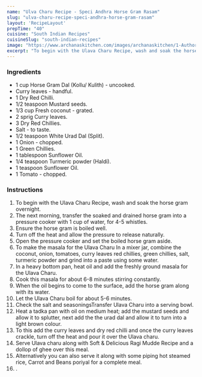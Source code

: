 ---
name: "Ulva Charu Recipe - Speci Andhra Horse Gram Rasam"
slug: "ulva-charu-recipe-speci-andhra-horse-gram-rasam"
layout: 'RecipeLayout'
prepTime: "40"
cuisine: "South Indian Recipes"
cuisineSlug: "south-indian-recipes"
image: "https://www.archanaskitchen.com/images/archanaskitchen/1-Author/Monika_Manchanda/Horsegram_Saaru_Ulava_Charu_Recipe-15_1600.jpg"
excerpt: "To begin with the Ulava Charu Recipe, wash and soak the horse gram overnight"
---

### Ingredients

- 1 cup Horse Gram Dal (Kollu/ Kulith) - uncooked.
- Curry leaves - handful.
- 1 Dry Red Chilli.
- 1/2 teaspoon Mustard seeds.
- 1/3 cup Fresh coconut - grated.
- 2 sprig Curry leaves.
- 3 Dry Red Chillies.
- Salt - to taste.
- 1/2 teaspoon White Urad Dal (Split).
- 1 Onion - chopped.
- 1 Green Chillies.
- 1 tablespoon Sunflower Oil.
- 1/4 teaspoon Turmeric powder (Haldi).
- 1 teaspoon Sunflower Oil.
- 1 Tomato - chopped.

### Instructions

1. To begin with the Ulava Charu Recipe, wash and soak the horse gram overnight.
1. The next morning, transfer the soaked and drained horse gram into a pressure cooker with 1 cup of water, for 4-5 whistles.
1. Ensure the horse gram is boiled well.
1. Turn off the heat and allow the pressure to release naturally.
1. Open the pressure cooker and set the boiled horse gram aside.
1. To make the masala for the Ulava Charu In a mixer jar, combine the coconut, onion, tomatoes, curry leaves red chillies, green chillies, salt, turmeric powder and grind into a paste using some water.
1. In a heavy bottom pan, heat oil and add the freshly ground masala for the Ulava Charu.
1. Cook this masala for about 6-8 minutes stirring constantly.
1. When the oil begins to come to the surface, add the horse gram along with its water.
1. Let the Ulava Charu boil for about 5-6 minutes.
1. Check the salt and seasoningsTransfer Ulava Charu into a serving bowl.
1. Heat a tadka pan with oil on medium heat; add the mustard seeds and allow it to splutter, next add the the urad dal and allow it to turn into a light brown colour.
1. To this add the curry leaves and dry red chilli and once the curry leaves crackle, turn off the heat and pour it over the Ulava charu.
1. Serve Ulava charu along with Soft & Delicious Ragi Mudde Recipe and a dollop of ghee over this meal.
1. Alternatively you can also serve it along with some piping hot steamed rice, Carrot and Beans poriyal for a complete meal.
1. .
